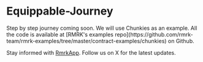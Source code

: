 
# Equippable-Journey

<Callout type="info">
Step by step journey coming soon. We will use Chunkies as an example. All the code is available at [RMRK's examples repo](https://github.com/rmrk-team/rmrk-examples/tree/master/contract-examples/chunkies) on Github.

Stay informed with [RmrkApp](https://twitter.com/RmrkApp). Follow us on X for the latest updates.







</Callout>
